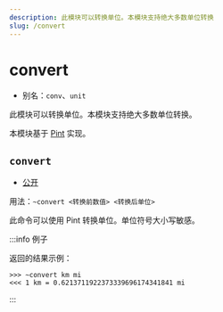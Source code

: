```yaml
---
description: 此模块可以转换单位。本模块支持绝大多数单位转换
slug: /convert
---
```


# convert

-   别名：`conv`、`unit`

此模块可以转换单位。本模块支持绝大多数单位转换。

本模块基于 [Pint](https://github.com/hgrecco/pint) 实现。

## `convert`

-   [公开](permissions)

用法：`~convert <转换前数值> <转换后单位>`

此命令可以使用 Pint 转换单位。单位符号大小写敏感。

:::info 例子

返回的结果示例：

```
>>> ~convert km mi
<<< 1 km = 0.6213711922373339696174341841 mi
```

:::
